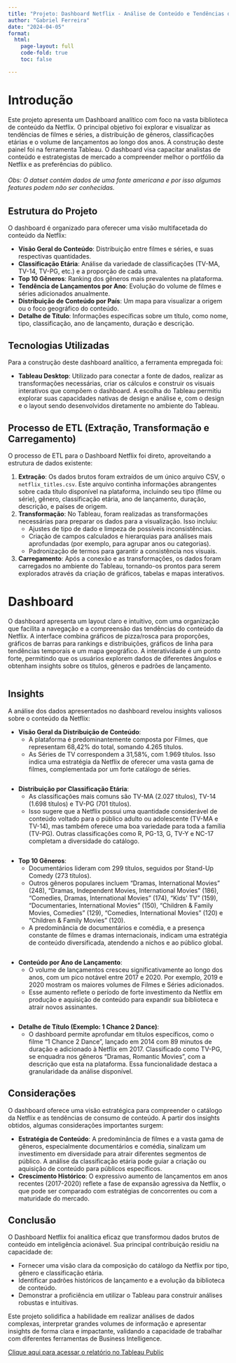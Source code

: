 ```yaml
---
title: "Projeto: Dashboard Netflix - Análise de Conteúdo e Tendências de Streaming"
author: "Gabriel Ferreira"
date: "2024-04-05"
format:
  html:
    page-layout: full
    code-fold: true
    toc: false

---
```

# Introdução

Este projeto apresenta um Dashboard analítico com foco na vasta biblioteca de conteúdo da Netflix. O principal objetivo foi explorar e visualizar as tendências de filmes e séries, a distribuição de gêneros, classificações etárias e o volume de lançamentos ao longo dos anos. A construção deste painel foi na ferramenta Tableau. O dashboard visa capacitar analistas de conteúdo e estrategistas de mercado a compreender melhor o portfólio da Netflix e as preferências do público.

###### Obs: O datset contém dados de uma fonte americana e por isso algumas features podem não ser conhecidas.

## Estrutura do Projeto

O dashboard é organizado para oferecer uma visão multifacetada do conteúdo da Netflix:

*   **Visão Geral do Conteúdo**: Distribuição entre filmes e séries, e suas respectivas quantidades.
*   **Classificação Etária**: Análise da variedade de classificações (TV-MA, TV-14, TV-PG, etc.) e a proporção de cada uma.
*   **Top 10 Gêneros**: Ranking dos gêneros mais prevalentes na plataforma.
*   **Tendência de Lançamentos por Ano**: Evolução do volume de filmes e séries adicionados anualmente.
*   **Distribuição de Conteúdo por País**: Um mapa para visualizar a origem ou o foco geográfico do conteúdo.
*   **Detalhe de Título**: Informações específicas sobre um título, como nome, tipo, classificação, ano de lançamento, duração e descrição.

## Tecnologias Utilizadas

Para a construção deste dashboard analítico, a ferramenta empregada foi:

*   **Tableau Desktop**: Utilizado para conectar a fonte de dados, realizar as transformações necessárias, criar os cálculos e construir os visuais interativos que compõem o dashboard. A escolha do Tableau permitiu explorar suas capacidades nativas de design e análise e, com o design e o layout sendo desenvolvidos diretamente no ambiente do Tableau.

## Processo de ETL (Extração, Transformação e Carregamento)

O processo de ETL para o Dashboard Netflix foi direto, aproveitando a estrutura de dados existente:

1.  **Extração**: Os dados brutos foram extraídos de um único arquivo CSV, o `netflix_titles.csv`. Este arquivo continha informações abrangentes sobre cada título disponível na plataforma, incluindo seu tipo (filme ou série), gênero, classificação etária, ano de lançamento, duração, descrição, e países de origem.
2.  **Transformação**: No Tableau, foram realizadas as transformações necessárias para preparar os dados para a visualização. Isso incluiu:
    *   Ajustes de tipo de dado e limpeza de possíveis inconsistências.
    *   Criação de campos calculados e hierarquias para análises mais aprofundadas (por exemplo, para agrupar anos ou categorias).
    *   Padronização de termos para garantir a consistência nos visuais.
3.  **Carregamento**: Após a conexão e as transformações, os dados foram carregados no ambiente do Tableau, tornando-os prontos para serem explorados através da criação de gráficos, tabelas e mapas interativos.

# Dashboard

O dashboard apresenta um layout claro e intuitivo, com uma organização que facilita a navegação e a compreensão das tendências do conteúdo da Netflix. A interface combina gráficos de pizza/rosca para proporções, gráficos de barras para rankings e distribuições, gráficos de linha para tendências temporais e um mapa geográfico. A interatividade é um ponto forte, permitindo que os usuários explorem dados de diferentes ângulos e obtenham insights sobre os títulos, gêneros e padrões de lançamento.

<div style="text-align: center;">
  <img src="imagem1.png" alt="" style="max-width: 100%; height: auto;" />
</div>

## Insights

A análise dos dados apresentados no dashboard revelou insights valiosos sobre o conteúdo da Netflix:

*   **Visão Geral da Distribuição de Conteúdo**:
    *   A plataforma é predominantemente composta por Filmes, que representam 68,42% do total, somando 4.265 títulos.
    *   As Séries de TV correspondem a 31,58%, com 1.969 títulos. Isso indica uma estratégia da Netflix de oferecer uma vasta gama de filmes, complementada por um forte catálogo de séries.

<div style="text-align: center;">
  <img src="imagem2.png" alt="" style="max-width: 100%; height: auto;" />
</div>

*   **Distribuição por Classificação Etária**:
    *   As classificações mais comuns são TV-MA (2.027 títulos), TV-14 (1.698 títulos) e TV-PG (701 títulos).
    *   Isso sugere que a Netflix possui uma quantidade considerável de conteúdo voltado para o público adulto ou adolescente (TV-MA e TV-14), mas também oferece uma boa variedade para toda a família (TV-PG). Outras classificações como R, PG-13, G, TV-Y e NC-17 completam a diversidade do catálogo.

<div style="text-align: center;">
  <img src="imagem3.png" alt="" style="max-width: 100%; height: auto;" />
</div>

*   **Top 10 Gêneros**:
    *   Documentários lideram com 299 títulos, seguidos por Stand-Up Comedy (273 títulos).
    *   Outros gêneros populares incluem "Dramas, International Movies" (248), "Dramas, Independent Movies, International Movies" (186), "Comedies, Dramas, International Movies" (174), "Kids' TV" (159), "Documentaries, International Movies" (150), "Children & Family Movies, Comedies" (129), "Comedies, International Movies" (120) e "Children & Family Movies" (120).
    *   A predominância de documentários e comédia, e a presença constante de filmes e dramas internacionais, indicam uma estratégia de conteúdo diversificada, atendendo a nichos e ao público global.

<div style="text-align: center;">
  <img src="imagem4.png" alt="" style="max-width: 100%; height: auto;" />
</div>


*   **Conteúdo por Ano de Lançamento**:
    *   O volume de lançamentos cresceu significativamente ao longo dos anos, com um pico notável entre 2017 e 2020. Por exemplo, 2019 e 2020 mostram os maiores volumes de Filmes e Séries adicionados.
    *   Esse aumento reflete o período de forte investimento da Netflix em produção e aquisição de conteúdo para expandir sua biblioteca e atrair novos assinantes.

<div style="text-align: center;">
  <img src="imagem5.png" alt="" style="max-width: 100%; height: auto;" />
</div>


*   **Detalhe de Título (Exemplo: 1 Chance 2 Dance)**:
    *   O dashboard permite aprofundar em títulos específicos, como o filme "1 Chance 2 Dance", lançado em 2014 com 89 minutos de duração e adicionado à Netflix em 2017. Classificado como TV-PG, se enquadra nos gêneros "Dramas, Romantic Movies", com a descrição que esta na plataforma. Essa funcionalidade destaca a granularidade da análise disponível.

## Considerações

O dashboard oferece uma visão estratégica para compreender o catálogo da Netflix e as tendências de consumo de conteúdo. A partir dos insights obtidos, algumas considerações importantes surgem:

*   **Estratégia de Conteúdo**: A predominância de filmes e a vasta gama de gêneros, especialmente documentários e comédia, sinalizam um investimento em diversidade para atrair diferentes segmentos de público. A análise da classificação etária pode guiar a criação ou aquisição de conteúdo para públicos específicos.
*   **Crescimento Histórico**: O expressivo aumento de lançamentos em anos recentes (2017-2020) reflete a fase de expansão agressiva da Netflix, o que pode ser comparado com estratégias de concorrentes ou com a maturidade do mercado.

## Conclusão

O Dashboard Netflix foi analítica eficaz que transformou dados brutos de conteúdo em inteligência acionável. Sua principal contribuição residiu na capacidade de:

*   Fornecer uma visão clara da composição do catálogo da Netflix por tipo, gênero e classificação etária.
*   Identificar padrões históricos de lançamento e a evolução da biblioteca de conteúdo.
*   Demonstrar a proficiência em utilizar o Tableau para construir análises robustas e intuitivas.

Este projeto solidifica a habilidade em realizar análises de dados complexas, interpretar grandes volumes de informação e apresentar insights de forma clara e impactante, validando a capacidade de trabalhar com diferentes ferramentas de Business Intelligence.


<a href="https://public.tableau.com/app/profile/gabriel.ferreira2491/viz/DashboardTableauNetflix/Netflix?publish=yes" target="_blank" rel="noopener noreferrer">
  Clique aqui para acessar o relatório no Tableau Public
</a>